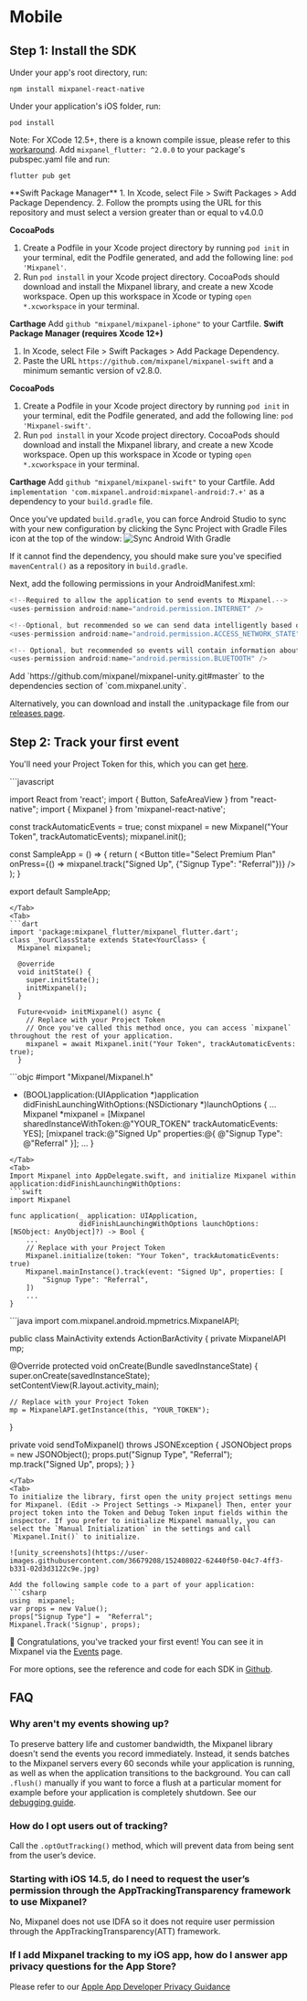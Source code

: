 # Mobile




## Step 1: Install the SDK
<ExtendedTabs urlParam="sdk" urlToItemsMap={mobileItems}>

<Tab>
Under your app's root directory, run:

```
npm install mixpanel-react-native
```

Under your application's iOS folder, run:

```
pod install
```

Note: For XCode 12.5+, there is a known compile issue, please refer to this [workaround](https://github.com/mixpanel/mixpanel-react-native/issues/43#issuecomment-829599732).
</Tab>
<Tab>
Add `mixpanel_flutter: ^2.0.0` to your package's pubspec.yaml file and run:
```
flutter pub get
```
</Tab>
<Tab>
**Swift Package Manager**
1.  In Xcode, select File > Swift Packages > Add Package Dependency.
2.  Follow the prompts using the URL for this repository and must select a version greater than or equal to v4.0.0

**CocoaPods**
1. Create a Podfile in your Xcode project directory by running `pod init` in your terminal, edit the Podfile generated, and add the following line: `pod 'Mixpanel'`.
2. Run `pod install` in your Xcode project directory. CocoaPods should download and install the Mixpanel library, and create a new Xcode workspace. Open up this workspace in Xcode or typing `open *.xcworkspace` in your terminal.

**Carthage**
Add `github "mixpanel/mixpanel-iphone"` to your Cartfile.
</Tab>
<Tab>
**Swift Package Manager (requires Xcode 12+)**
1. In Xcode, select File > Swift Packages > Add Package Dependency.
2. Paste the URL `https://github.com/mixpanel/mixpanel-swift` and a minimum semantic version of v2.8.0.

**CocoaPods**
1. Create a Podfile in your Xcode project directory by running `pod init` in your terminal, edit the Podfile generated, and add the following line: `pod 'Mixpanel-swift'`.
2. Run `pod install` in your Xcode project directory. CocoaPods should download and install the Mixpanel library, and create a new Xcode workspace. Open up this workspace in Xcode or typing `open *.xcworkspace` in your terminal.

**Carthage**
Add `github "mixpanel/mixpanel-swift"` to your Cartfile.
</Tab>
<Tab>
Add `implementation 'com.mixpanel.android:mixpanel-android:7.+'` as a dependency to your `build.gradle` file.

Once you've updated `build.gradle`, you can force Android Studio to sync with your new configuration by clicking the Sync Project with Gradle Files icon at the top of the window:
![Sync Android With Gradle](https://storage.googleapis.com/cdn-mxpnl-com/static/readme/android-sync-gradle.png)

If it cannot find the dependency, you should make sure you've specified `mavenCentral()` as a repository in `build.gradle`.

Next, add the following permissions in your AndroidManifest.xml:

```java
<!--Required to allow the application to send events to Mixpanel.-->
<uses-permission android:name="android.permission.INTERNET" />

<!--Optional, but recommended so we can send data intelligently based on network conditions -->
<uses-permission android:name="android.permission.ACCESS_NETWORK_STATE" />

<!-- Optional, but recommended so events will contain information about bluetooth state-->
<uses-permission android:name="android.permission.BLUETOOTH" />
```
</Tab>
<Tab>
Add `https://github.com/mixpanel/mixpanel-unity.git#master` to the dependencies section of `com.mixpanel.unity`.

Alternatively, you can download and install the .unitypackage file from our [releases page](https://github.com/mixpanel/mixpanel-unity/releases).
</Tab>
</ExtendedTabs>

## Step 2: Track your first event
You'll need your Project Token for this, which you can get [here](https://mixpanel.com/settings/project).

<ExtendedTabs urlParam="sdk" urlToItemsMap={mobileItems}>

<Tab>
```javascript

import React from 'react';
import { Button, SafeAreaView } from "react-native";
import { Mixpanel } from 'mixpanel-react-native';

const trackAutomaticEvents = true;
const mixpanel = new Mixpanel("Your Token", trackAutomaticEvents);
mixpanel.init();

const SampleApp = () => {
  return (
    <SafeAreaView>
      <Button
        title="Select Premium Plan"
        onPress={() => mixpanel.track("Signed Up", {"Signup Type": "Referral"})}
      />
    </SafeAreaView>
  );
}

export default SampleApp;
```
</Tab>
<Tab>
```dart
import 'package:mixpanel_flutter/mixpanel_flutter.dart';
class _YourClassState extends State<YourClass> {
  Mixpanel mixpanel;

  @override
  void initState() {
    super.initState();
    initMixpanel();
  }

  Future<void> initMixpanel() async {
    // Replace with your Project Token
    // Once you've called this method once, you can access `mixpanel` throughout the rest of your application.
    mixpanel = await Mixpanel.init("Your Token", trackAutomaticEvents: true);
  }
```
</Tab>
<Tab>
```objc
#import "Mixpanel/Mixpanel.h"

- (BOOL)application:(UIApplication *)application didFinishLaunchingWithOptions:(NSDictionary *)launchOptions {
...
	Mixpanel *mixpanel = [Mixpanel sharedInstanceWithToken:@"YOUR_TOKEN" trackAutomaticEvents: YES];
	[mixpanel track:@"Signed Up" properties:@{
		@"Signup Type": @"Referral"
	}];
...
}
```
</Tab>
<Tab>
Import Mixpanel into AppDelegate.swift, and initialize Mixpanel within application:didFinishLaunchingWithOptions:
```swift
import Mixpanel

func application(_ application: UIApplication,
                 didFinishLaunchingWithOptions launchOptions: [NSObject: AnyObject]?) -> Bool {
    ...
    // Replace with your Project Token
    Mixpanel.initialize(token: "Your Token", trackAutomaticEvents: true)
    Mixpanel.mainInstance().track(event: "Signed Up", properties: [
        "Signup Type": "Referral", 
    ])
    ...
}
```
</Tab>
<Tab>
```java
import com.mixpanel.android.mpmetrics.MixpanelAPI;

public class MainActivity extends ActionBarActivity {
  private MixpanelAPI mp;

  @Override
  protected void onCreate(Bundle savedInstanceState) {
    super.onCreate(savedInstanceState);
    setContentView(R.layout.activity_main);

    // Replace with your Project Token
    mp = MixpanelAPI.getInstance(this, "YOUR_TOKEN");
  }

  private void sendToMixpanel() throws JSONException {
    JSONObject props = new JSONObject();
    props.put("Signup Type", "Referral");
    mp.track("Signed Up", props);
  }
}
```
</Tab>
<Tab>
To initialize the library, first open the unity project settings menu for Mixpanel. (Edit -> Project Settings -> Mixpanel) Then, enter your project token into the Token and Debug Token input fields within the inspector. If you prefer to initialize Mixpanel manually, you can select the `Manual Initialization` in the settings and call `Mixpanel.Init()` to initialize.

![unity_screenshots](https://user-images.githubusercontent.com/36679208/152408022-62440f50-04c7-4ff3-b331-02d3d3122c9e.jpg)

Add the following sample code to a part of your application:
```csharp
using  mixpanel;
var props = new Value();
props["Signup Type"] =  "Referral";
Mixpanel.Track('Signup', props);
```
</Tab>
</ExtendedTabs>

🎉 Congratulations, you've tracked your first event! You can see it in Mixpanel via the [Events](https://mixpanel.com/report/events) page.

For more options, see the reference and code for each SDK in [Github](https://github.com/mixpanel).

## FAQ

### Why aren't my events showing up?
To preserve battery life and customer bandwidth, the Mixpanel library doesn't send the events you record immediately. Instead, it sends batches to the Mixpanel servers every 60 seconds while your application is running, as well as when the application transitions to the background. You can call `.flush()` manually if you want to force a flush at a particular moment for example before your application is completely shutdown. See our [debugging guide](/docs/tracking/how-tos/debugging).

### How do I opt users out of tracking?
Call the `.optOutTracking()` method, which will prevent data from being sent from the user’s device.

### Starting with iOS 14.5, do I need to request the user’s permission through the AppTrackingTransparency framework to use Mixpanel?
No, Mixpanel does not use IDFA so it does not require user permission through the AppTrackingTransparency(ATT) framework.

### If I add Mixpanel tracking to my iOS app, how do I answer app privacy questions for the App Store?
Please refer to our  [Apple App Developer Privacy Guidance](https://mixpanel.com/legal/app-store-privacy-details/)
